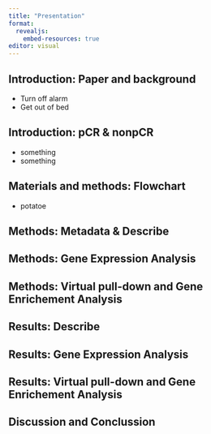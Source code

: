 ```yaml
---
title: "Presentation"
format:
  revealjs:
    embed-resources: true
editor: visual
---
```


## Introduction: Paper and background
- Turn off alarm
- Get out of bed

## Introduction: pCR & nonpCR
- something
- something

## Materials and methods: Flowchart
- potatoe

## Methods: Metadata & Describe


## Methods: Gene Expression Analysis


## Methods: Virtual pull-down and Gene Enrichement Analysis


## Results: Describe


## Results: Gene Expression Analysis


## Results: Virtual pull-down and Gene Enrichement Analysis


## Discussion and Conclussion 